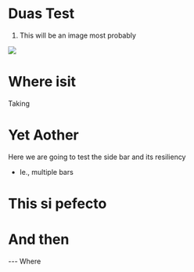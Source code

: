 # Duas Test 

1. This will be an image most probably 

<img src="https://i0.wp.com/barkateraza.com/wp-content/uploads/2021/03/Ramadan-Daily-Duas-Day-1.jpg"></img>

# Where isit 

Taking 

# Yet Aother 

Here we are going to test the side bar and its resiliency 
- Ie., multiple bars 

# This si pefecto 

# And then 

--- Where 

